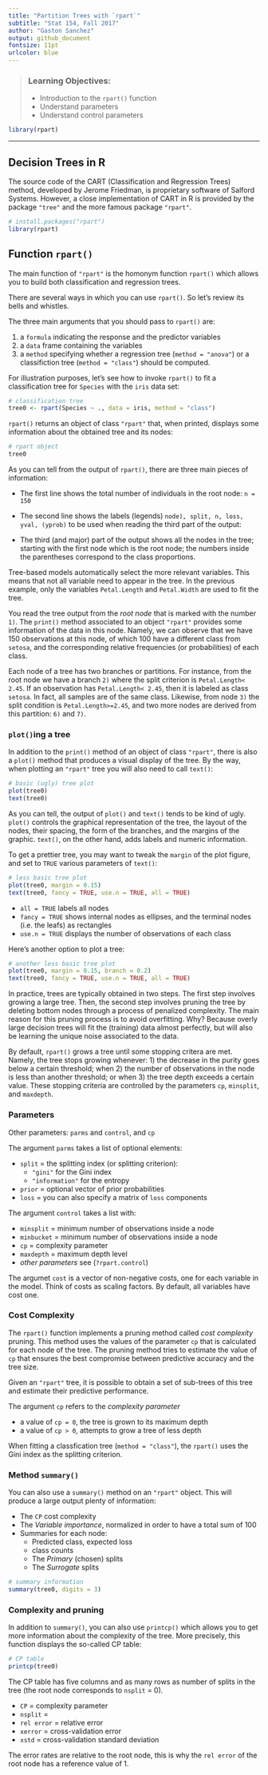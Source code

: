 ```yaml
---
title: "Partition Trees with `rpart`"
subtitle: "Stat 154, Fall 2017"
author: "Gaston Sanchez"
output: github_document
fontsize: 11pt
urlcolor: blue
---
```


> ### Learning Objectives:
>
> - Introduction to the `rpart()` function
> - Understand parameters
> - Understand control parameters

```r
library(rpart)
```

------

## Decision Trees in R

The source code of the CART (Classification and Regression Trees) method, 
developed by Jerome Friedman, is proprietary software of Salford Systems.
However, a close implementation of CART in R is provided by the package 
`"tree"` and the more famous package `"rpart"`.

```r
# install.packages("rpart")
library(rpart)
```

## Function `rpart()`

The main function of `"rpart"` is the homonym function `rpart()` which allows
you to build both classification and regression trees.

There are several ways in which you can use `rpart()`. So let's review its 
bells and whistles.

The three main arguments that you should pass to `rpart()` are: 

1. a `formula` indicating the response and the predictor variables
2. a `data` frame containing the variables
3. a `method` specifying whether a regression tree
(`method = "anova"`) or a classifiction tree (`method = "class"`) should be
computed.

For illustration purposes, let's see how to invoke `rpart()` to fit a 
classification tree for `Species` with the `iris` data set:

```r
# classification tree
tree0 <- rpart(Species ~ ., data = iris, method = "class")
```

`rpart()` returns an object of class `"rpart"` that, when printed, displays
some information about the obtained tree and its nodes:

```r
# rpart object
tree0
```

As you can tell from the output of `rpart()`, there are three main pieces of
information:

- The first line shows the total number of individuals in the root node: `n = 150`

- The second line shows the labels (legends) `node), split, n, loss, yval, (yprob)` 
to be used when reading the third part of the output:

- The third (and major) part of the output shows all the nodes in the tree;
starting with the first node which is the root node; the numbers inside the
parentheses correspond to the class proportions.

Tree-based models automatically select the more relevant variables. This means
that not all variable need to appear in the tree. In the previous example, 
only the variables `Petal.Length` and `Petal.Width` are used to fit the tree.

You read the tree output from the _root node_ that is marked with the number
`1)`. The `print()` method associated to an object `"rpart"` provides some
information of the data in this node. Namely, we can observe that we have 150
observations at this node, of which 100 have a different class from `setosa`,
and the corresponding relative frequencies (or probabilities) of each class.

Each node of a tree has two branches or partitions. For instance, from the 
root node we have a branch `2)` where the split criterion is 
`Petal.Length< 2.45`. If an observation has `Petal.Length< 2.45`, then it is
labeled as class `setosa`. In fact, all samples are of the same class. 
Likewise, from node `3)` the split condition is `Petal.Length>=2.45`, and 
two more nodes are derived from this partition: `6)` and `7)`.


### `plot()`ing a tree

In addition to the `print()` method of an object of class `"rpart"`, there is 
also a `plot()` method that produces a visual display of the tree. By the way,
when plotting an `"rpart"` tree you will also need to call `text()`:

```r
# basic (ugly) tree plot
plot(tree0)
text(tree0)
```

As you can tell, the output of `plot()` and `text()` tends to be kind of ugly.
`plot()` controls the graphical representation of the tree, the layout of the
nodes, their spacing, the form of the branches, and the margins of the graphic.
`text()`, on the other hand, adds labels and numeric information.

To get a prettier tree, you may want to tweak the `margin` of the plot figure,
and set to `TRUE` various parameters of `text()`:

```r
# less basic tree plot
plot(tree0, margin = 0.15)
text(tree0, fancy = TRUE, use.n = TRUE, all = TRUE)
```

- `all = TRUE` labels all nodes
- `fancy = TRUE` shows internal nodes as ellipses, and the terminal nodes 
(i.e. the leafs) as rectangles
- `use.n = TRUE` displays the number of observations of each class

Here's another option to plot a tree:

```r
# another less basic tree plot
plot(tree0, margin = 0.15, branch = 0.2)
text(tree0, fancy = TRUE, use.n = TRUE, all = TRUE)
```


In practice, trees are typically obtained in two steps. The first step involves
growing a large tree. Then, the second step involves pruning the tree by 
deleting bottom nodes through a process of penalized complexity. The main reason 
for this pruning process is to avoid overfitting. Why? Because overly large 
decision trees will fit the (training) data almost perfectly, but will also be
learning the unique noise associated to the data.

By default, `rpart()` grows a tree until some stopping critera are met. Namely,
the tree stops growing whenever: 1) the decrease in the purity goes below a 
certain threshold; when 2) the number of observations in the node is less than 
another threshold; or when 3) the tree depth exceeds a certain value.
These stopping criteria are controlled by the parameters `cp`, `minsplit`, 
and `maxdepth`.


### Parameters

Other parameters: `parms` and `control`, and `cp`

The argument `parms` takes a list of optional elements:

- `split` = the splitting index (or splitting criterion):
    + `"gini"` for the Gini index
    + `"information"` for the entropy
- `prior` = optional vector of prior probabilities
- `loss` = you can also specify a matrix of `loss` components

The argument `control` takes a list with:

- `minsplit` = minimum number of observations inside a node
- `minbucket` = minimum number of observations inside a node
- `cp` = complexity parameter
- `maxdepth` = maximum depth level
- _other parameters_ see (`?rpart.control`)

The argumet `cost` is a vector of non-negative costs, one for each variable in 
the model. Think of costs as scaling factors. By default, all variables have cost one.


### Cost Complexity

The `rpart()` function implements a pruning method called _cost complexity_
pruning. This method uses the values of the parameter `cp` that is calculated
for each node of the tree. The pruning method tries to estimate the value
of `cp` that ensures the best compromise between predictive accuracy and the
tree size.

Given an `"rpart"` tree, it is possible to obtain a set of sub-trees of this 
tree and estimate their predictive performance.

The argument `cp` refers to the _complexity parameter_

- a value of `cp = 0`, the tree is grown to its maximum depth
- a value of `cp > 0`, attempts to grow a tree of less depth


When fitting a classfication tree (`method = "class"`), the `rpart()` uses 
the Gini index as the splitting criterion.


### Method `summary()`

You can also use a `summary()` method on an `"rpart"` object. This will 
produce a large output plenty of information:

- The `CP` cost complexity 
- The _Variable importance_, normalized in order to have a total sum of 100
- Summaries for each node:
    + Predicted class, expected loss
    + class counts
    + The _Primary_ (chosen) splits
    + The _Surrogate_ splits

```r
# summary information
summary(tree0, digits = 3)
```


### Complexity and pruning

In addition to `summary()`, you can also use `printcp()` which allows you to
get more information about the complexity of the tree. More precisely, this 
function displays the so-called CP table:

```r
# CP table
printcp(tree0)
```

The CP table has five columns and as many rows as number of splits in the tree (the root node corresponds to `nsplit` = 0). 

- `CP` = complexity parameter
- `nsplit` = 
- `rel error` = relative error
- `xerror` = cross-validation error
- `xstd` = cross-validation standard deviation

The error rates are relative to the root node, this is why the `rel error` 
of the root node has a reference value of 1.

